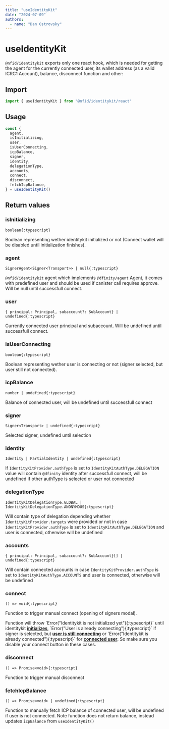 ```yaml
---
title: "useIdentityKit"
date: "2024-07-09"
authors:
  - name: "Dan Ostrovsky"
---
```



# useIdentityKit

`@nfid/identitykit` exports only one react hook, which is needed for getting the agent for the
currently connected user, its wallet address (as a valid ICRC1 Account), balance, disconnect
function and other:

## Import

```typescript
import { useIdentityKit } from "@nfid/identitykit/react"
```

## Usage

```typescript
const {
  agent,
  isInitializing,
  user,
  isUserConnecting,
  icpBalance,
  signer,
  identity,
  delegationType,
  accounts,
  connect,
  disconnect,
  fetchIcpBalance,
} = useIdentityKit()
```

## Return values

### isInitializing

`boolean{:typescript}`

Boolean representing wether identitykit initialized or not (Connect wallet will be disabled until
initialization finishes).

### agent

`SignerAgent<Signer<Transport>> | null{:typescript}`

`@nfid/identitykit` agent which implements `@dfinity/agent` Agent, it comes with predefined user and
should be used if canister call requires approve. Will be null until successfull connect.

### user

`{ principal: Principal, subaccount?: SubAccount} | undefined{:typescript}`

Currently connected user principal and subaccount. Will be undefined until successfull connect.

### isUserConnecting

`boolean{:typescript}`

Boolean representing wether user is connecting or not (signer selected, but user still not
connected).

### icpBalance

`number | undefined{:typescript}`

Balance of connected user, will be undefined until successfull connect

### signer

`Signer<Transport> | undefined{:typescript}`

Selected signer, undefined until selection

### identity

`Identity | PartialIdentity | undefined{:typescript}`

If `IdentityKitProvider.authType` is set to `IdentityKitAuthType.DELEGATION` value will contain
`@dfinity` identity after successfull connect, will be undefined if other authType is selected or
user not connected

### delegationType

`IdentityKitDelegationType.GLOBAL | IdentityKitDelegationType.ANONYMOUS{:typescript}`

Will contain type of delegation depending whether `IdentityKitProvider.targets` were provided or not
in case `IdentityKitProvider.authType` is set to `IdentityKitAuthType.DELEGATION` and user is
connected, otherwise will be undefined

### accounts

`{ principal: Principal, subaccount?: SubAccount}[] | undefined{:typescript}`

Will contain connected accounts in case `IdentityKitProvider.authType` is set to
`IdentityKitAuthType.ACCOUNTS` and user is connected, otherwise will be undefined

### connect

`() => void{:typescript}`

Function to trigger manual connect (opening of signers modal).

<Callout type="warning" emoji="⚠️">
  Function will throw `Error("Identitykit is not initialized yet"){:typescript}` until identitykit <a href="/hooks/useIdentityKit#isinitializing"><strong>initializes</strong></a>, `Error("User is already connecting"){:typescript}` if signer
  is selected, but <a href="/hooks/useIdentityKit#isuserconnecting"><strong>user is still connecting</strong></a> or `Error("Identitykit is already connected"){:typescript}` for <a href="/hooks/useIdentityKit#user"><strong>connected user</strong></a>. So make sure you disable your connect button in these cases.
</Callout>

### disconnect

`() => Promise<void>{:typescript}`

Function to trigger manual disconnect

### fetchIcpBalance

`() => Promise<void> | undefined{:typescript}`

Function to manually fetch ICP balance of connected user, will be undefined if user is not
connected. Note function does not return balance, instead updates `icpBalance` from
`useIdentityKit()`
